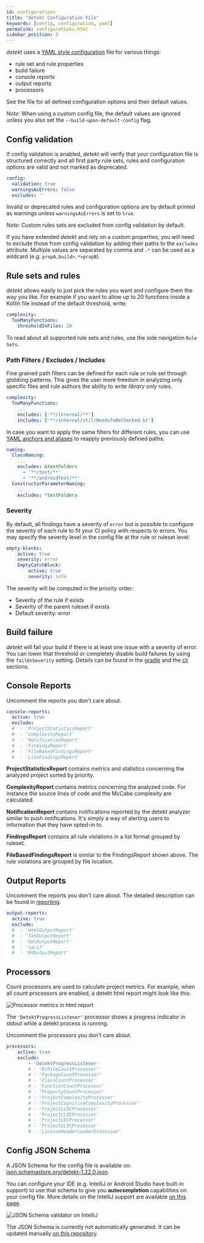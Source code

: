 ```yaml
---
id: configurations
title: "detekt Configuration File"
keywords: [config, configuration, yaml]
permalink: configurations.html
sidebar_position: 3
---
```



_detekt_ uses a [YAML style configuration](https://yaml.org/spec/1.2/spec.html) file for various things:

- rule set and rule properties
- build failure
- console reports
- output reports
- processors

See the <DefaultConfigurationFile /> file for all defined configuration options and their default values. 

_Note:_ When using a custom config file, the default values are ignored unless you also set the `--build-upon-default-config` flag.

## Config validation

If config validation is enabled, _detekt_ will verify that your configuration file is structured correctly and all first party rule sets, rules and configuration options are valid and not marked as deprecated.

```yaml
config:
  validation: true
  warningsAsErrors: false
  excludes: ''
```

Invalid or deprecated rules and configuration options are by default printed as warnings unless `warningsAsErrors` is set to `true`.

_Note:_ Custom rules sets are excluded from config validation by default.

If you have extended _detekt_ and rely on a custom properties, you will need to exclude those from config validation by adding their paths to the `excludes` attribute. Multiple values are separated by comma and `.*` can be used as a wildcard (e.g. `propA,build>.*>propB`).

## Rule sets and rules

_detekt_ allows easily to just pick the rules you want and configure them the way you like.
For example if you want to allow up to 20 functions inside a Kotlin file instead of the default threshold, write:

```yaml
complexity:
  TooManyFunctions:
    thresholdInFiles: 20
```

To read about all supported rule sets and rules, use the side navigation `Rule Sets`.

### Path Filters / Excludes / Includes

Fine grained path filters can be defined for each rule or rule set through globbing patterns.
This gives the user more freedom in analyzing only specific files
and rule authors the ability to write *library only* rules.

```yaml
complexity:
  TooManyFunctions:
    ...
    excludes: ['**/internal/**']
    includes: ['**/internal/util/NeedsToBeChecked.kt']
```

In case you want to apply the same filters for different rules, you can use
[YAML anchors and aliases](https://yaml.org/spec/1.2/spec.html#id2785586) to reapply previously defined paths.

```yaml
naming:
  ClassNaming:
    ...
    excludes: &testFolders
      - '**/test/**'
      - '**/androidTest/**'
  ConstructorParameterNaming:
    ...
    excludes: *testFolders
```

### Severity

By default, all findings have a severity of `error` but is possible to configure the severity of each rule to fit
your CI policy with respects to errors. You may specify the severity level in the config file at the rule or ruleset
level:

```yaml
empty-blocks:
    active: true
    severity: error
    EmptyCatchBlock:
        active: true
        severity: info
```

The severity will be computed in the priority order:

- Severity of the rule if exists
- Severity of the parent ruleset if exists
- Default severity: error

## Build failure

_detekt_ will fail your build if there is at least one issue with a severity of error. You can lower that threshold
or completely disable build failures by using the `failOnSeverity` setting. Details can be found in the
[gradle](/docs/gettingstarted/gradle) and the [cli](/docs/gettingstarted/cli) sections.

## Console Reports

Uncomment the reports you don't care about.

```yaml
console-reports:
  active: true
  exclude:
  #  - 'ProjectStatisticsReport'
  #  - 'ComplexityReport'
  #  - 'NotificationReport'
  #  - 'FindingsReport'
  #  - 'FileBasedFindingsReport'
  #  - 'LiteFindingsReport'
```

**ProjectStatisticsReport** contains metrics and statistics concerning the analyzed project sorted by priority.

**ComplexityReport** contains metrics concerning the analyzed code. 
For instance the source lines of code and the McCabe complexity are calculated.

**NotificationReport** contains notifications reported by the detekt analyzer similar to push notifications. 
It's simply a way of alerting users to information that they have opted-in to.

**FindingsReport** contains all rule violations in a list format grouped by ruleset.

**FileBasedFindingsReport** is similar to the FindingsReport shown above. 
The rule violations are grouped by file location.

## Output Reports

Uncomment the reports you don't care about. The detailed description can be found in [reporting](reporting.md).

```yaml
output-reports:
  active: true
  exclude:
  #  - 'HtmlOutputReport'
  #  - 'TxtOutputReport'
  #  - 'XmlOutputReport'
  #  - 'sarif'
  #  - 'MdOutputReport'
```


## Processors

Count processors are used to calculate project metrics.
For example, when all count processors are enabled, a detekt html report might look like this:

![Processor metrics in html report](/img/tutorial/processor_metrics_in_html_report.png)

The `'DetektProgressListener'` processor shows a progress indicator in stdout while a detekt process is running.

Uncomment the processors you don't care about.

```yaml
processors:
    active: true
    exclude:
        - 'DetektProgressListener'
        # - 'KtFileCountProcessor'
        # - 'PackageCountProcessor'
        # - 'ClassCountProcessor'
        # - 'FunctionCountProcessor'
        # - 'PropertyCountProcessor'
        # - 'ProjectComplexityProcessor'
        # - 'ProjectCognitiveComplexityProcessor'
        # - 'ProjectLLOCProcessor'
        # - 'ProjectCLOCProcessor'
        # - 'ProjectLOCProcessor'
        # - 'ProjectSLOCProcessor'
        # - 'LicenseHeaderLoaderExtension'
```

## Config JSON Schema

A JSON Schema for the config file is available on: [json.schemastore.org/detekt-1.22.0.json](https://json.schemastore.org/detekt-1.22.0.json).

You can configure your IDE (e.g. IntelliJ or Android Studio have built-in support)
to use that schema to give you **autocompletion** capabilities on your config file.
More details on the IntelliJ support are available
[on this page](https://www.jetbrains.com/help/ruby/yaml.html#remote_json).

![JSON Schema validator on IntelliJ](/img/tutorial/json_schema_validator_intellij.png)

The JSON Schema is currently not automatically generated. It can be updated manually [on this repository](https://github.com/SchemaStore/schemastore).
